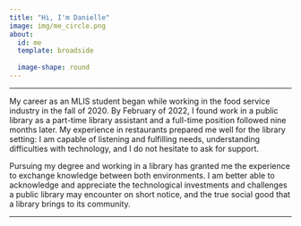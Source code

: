 ```yaml
---
title: "Hi, I'm Danielle"
image: img/me_circle.png
about:
  id: me
  template: broadside
  
  image-shape: round
---
```


::: {#me}

------------------------------------------------------------------------

######### My career as an MLIS student began while working in the food service industry in the fall of 2020. By February of 2022, I found work in a public library as a part-time library assistant and a full-time position followed nine months later. My experience in restaurants prepared me well for the library setting: I am capable of listening and fulfilling needs, understanding difficulties with technology, and I do not hesitate to ask for support.

######### Pursuing my degree and working in a library has granted me the experience to exchange knowledge between both environments. I am better able to acknowledge and appreciate the technological investments and challenges a public library may encounter on short notice, and the true social good that a library brings to its community.

------------------------------------------------------------------------
:::
